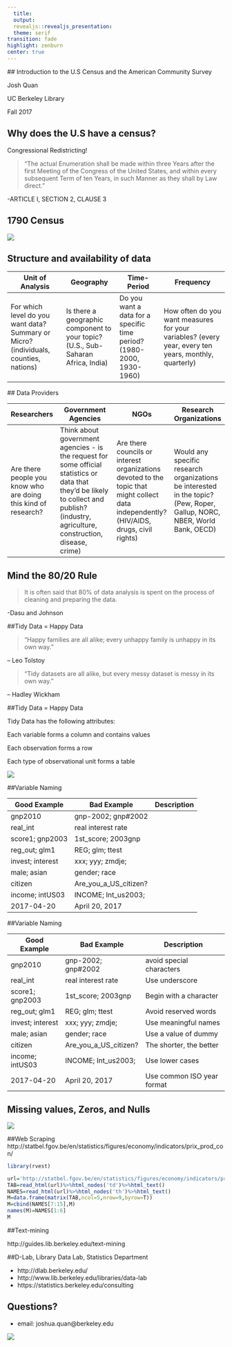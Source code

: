 ```yaml
---
  title: 
  output:
  revealjs::revealjs_presentation:
  theme: serif
transition: fade
highlight: zenburn
center: true
---
```

  
  
  
  ## Introduction to the U.S Census and the American Community Survey
  
Josh Quan

UC Berkeley Library 

Fall 2017






## Why does the U.S have a census?

Congressional Redistricting!

> "The actual Enumeration shall be made within three Years after the first Meeting of the Congress of the United States, and within every subsequent Term of ten Years, in such Manner as they shall by Law direct."


-ARTICLE I, SECTION 2, CLAUSE 3




## 1790 Census
  
![](census1790.jpg)




## Structure and availability of data



| Unit of Analysis                                                                       	| Geography                                                                          	| Time-Period                                                             	| Frequency                                                                                              	|
  |----------------------------------------------------------------------------------------	|------------------------------------------------------------------------------------	|-------------------------------------------------------------------------	|--------------------------------------------------------------------------------------------------------	|
  | For which level do you want data?  Summary or Micro?  (individuals, counties, nations) 	| Is there a geographic  component to your topic?  (U.S., Sub-Saharan Africa, India) 	| Do you want a data for a  specific time period?  (1980-2000, 1930-1960) 	| How often do you want measures  for your variables?  (every year, every ten years, monthly, quarterly) 	|
  
  
  ## Data Providers
  
  | Researchers                                                    	| Government Agencies                                                                                                                                                                       	| NGOs                                                                                                                                     	| Research Organizations                                                                                                   	|
  |----------------------------------------------------------------	|-------------------------------------------------------------------------------------------------------------------------------------------------------------------------------------------	|------------------------------------------------------------------------------------------------------------------------------------------	|--------------------------------------------------------------------------------------------------------------------------	|
  | Are there people you know who are doing this kind of research? 	| Think about government agencies - is the request for some official statistics or data that they'd be likely to collect and publish? (industry, agriculture, construction, disease, crime) 	| Are there councils or interest organizations devoted to the topic that might collect data independently? (HIV/AIDS, drugs, civil rights) 	| Would any specific research organizations be interested in the topic? (Pew, Roper, Gallup, NORC, NBER, World Bank, OECD) 	|



<!--##Library Research Guides

http://guides.lib.berkeley.edu/all-guides
-->

## Mind the 80/20 Rule

> It is often said that 80% of data analysis is spent on the process of cleaning and preparing the data. 


-Dasu and Johnson

##Tidy Data = Happy Data

> “Happy families are all alike; every unhappy family is unhappy in its own way.” 


– Leo Tolstoy


> “Tidy datasets are all alike, but every messy dataset is messy in its own way.” 


– Hadley Wickham

##Tidy Data = Happy Data

Tidy Data has the following attributes:

Each variable forms a column and contains values

Each observation forms a row

Each type of observational unit forms a table

![](tidy.png)

##Variable Naming

|Good Example   | Bad Example   | Description  |
|---|---|---|
|gnp2010   |gnp-2002; gnp#2002    |   |
|real_int    |real interest rate    |  |
| score1; gnp2003   | 1st_score; 2003gnp  |    |
|reg_out; glm1    | REG; glm; ttest   |   |
| invest; interest  | xxx; yyy; zmdje;   |    |
|male; asian    | gender; race   | |
| citizen   | Are_you_a_US_citizen?   |   |
| income; intUS03   | INCOME; Int_us2003;   |    |
| 2017-04-20   |April 20, 2017   |   |

##Variable Naming

|Good Example   | Bad Example   | Description  |
|---|---|---|
|gnp2010   |gnp-2002; gnp#2002    | avoid special characters  |
|real_int    |real interest rate    |Use underscore   |
| score1; gnp2003   | 1st_score; 2003gnp  | Begin with a character   |
|reg_out; glm1    | REG; glm; ttest   | Avoid reserved words  |
| invest; interest  | xxx; yyy; zmdje;   |Use meaningful names    |
|male; asian    | gender; race   | Use a value of dummy   |
| citizen   | Are_you_a_US_citizen?   | The shorter, the better   |
| income; intUS03   | INCOME; Int_us2003;   | Use lower cases   |
| 2017-04-20   |April 20, 2017   | Use common ISO year format  |

## Missing values, Zeros, and Nulls

![](nulls.png)

##Web Scraping
http://statbel.fgov.be/en/statistics/figures/economy/indicators/prix_prod_con/

```r
library(rvest)
```


```r
url='http://statbel.fgov.be/en/statistics/figures/economy/indicators/prix_prod_con/'
TAB=read_html(url)%>%html_nodes('td')%>%html_text()
NAMES=read_html(url)%>%html_nodes('th')%>%html_text()
M=data.frame(matrix(TAB,ncol=5,nrow=9,byrow=T))
M=cbind(NAMES[7:15],M)
names(M)=NAMES[1:6]
M
```

##Text-mining

http://guides.lib.berkeley.edu/text-mining

##D-Lab, Library Data Lab, Statistics Department

- http://dlab.berkeley.edu/
- http://www.lib.berkeley.edu/libraries/data-lab
- https://statistics.berkeley.edu/consulting


## Questions?

- email: joshua.quan@berkeley.edu

![](giphy.gif)


